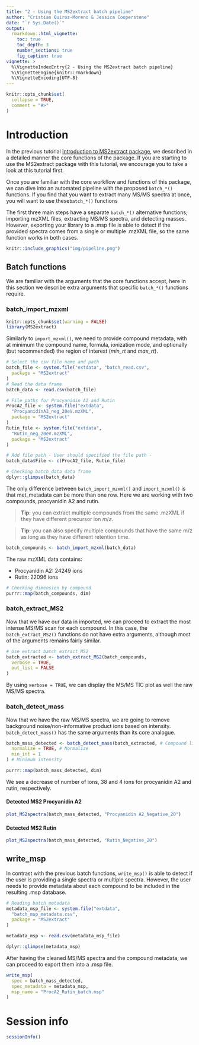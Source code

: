 ```yaml
---
title: "2 - Using the MS2extract batch pipeline"
author: "Cristian Quiroz-Moreno & Jessica Cooperstone"
date: "`r Sys.Date()`"
output: 
  rmarkdown::html_vignette:
    toc: true
    toc_depth: 3
    number_sections: true
    fig_caption: true    
vignette: >
  %\VignetteIndexEntry{2 - Using the MS2extract batch pipeline}
  %\VignetteEngine{knitr::rmarkdown}
  %\VignetteEncoding{UTF-8}
---
```


```r
knitr::opts_chunk$set(
  collapse = TRUE,
  comment = "#>"
)
```


# Introduction

In the previous tutorial 
[Introduction to MS2extract package](https://cooperstonelab.github.io/MS2extract/articles/introduction.html),
we described in a detailed manner the core functions of the package. If you are starting
to use the MS2extract package with this tutorial, we encourage you to take 
a look at this tutorial first.

Once you are familiar with the core workflow and functions of this
package, we can dive into an automated pipeline with the proposed
`batch_*()` functions. If you find that you want to extract many MS/MS spectra 
at once, you will want to use these`batch_*()` functions

The first three main steps have a separate `batch_*()` alternative functions;
importing mzXML files, extracting MS/MS spectra,
and detecting masses. However, exporting your library to a .msp file is able to
detect if the provided spectra comes from a single or multiple .mzXML file,
so the same function works in both cases.

```r
knitr::include_graphics("img/pipeline.png")
```

## Batch functions

We are familiar with the arguments that the core functions accept, here in this
section we describe extra arguments that specific `batch_*()` functions require.

### batch_import_mzxml


```r
knitr::opts_chunk$set(warning = FALSE)
library(MS2extract)
```

Similarly to `import_mzxml()`, we need to provide compound metadata, with at 
minimum the compound name, formula, ionization mode, and optionally (but 
recommended) the region of interest (*min_rt* and *max_rt*).



```r
# Select the csv file name and path
batch_file <- system.file("extdata", "batch_read.csv",
  package = "MS2extract"
)
# Read the data frame
batch_data <- read.csv(batch_file)

# File paths for Procyanidin A2 and Rutin
ProcA2_file <- system.file("extdata",
  "ProcyanidinA2_neg_20eV.mzXML",
  package = "MS2extract"
)
Rutin_file <- system.file("extdata",
  "Rutin_neg_20eV.mzXML",
  package = "MS2extract"
)

# Add file path - User should specified the file path -
batch_data$File <- c(ProcA2_file, Rutin_file)

# Checking batch_data data frame
dplyr::glimpse(batch_data)
```

The only difference between `batch_import_mzxml()` and  `import_mzxml()` 
is that  met_metadata can be more than one row. Here we are working with two 
compounds, procyanidin A2 and rutin.


> **Tip:** you can extract multiple compounds from the same .mzXML if they have different precursor ion *m*/*z*.

> **Tip:** you can also specify multiple compounds that have the same m/z as long as they have different retention time.

```r
batch_compounds <- batch_import_mzxml(batch_data)
```

The raw mzXML data contains:

* Procyanidin A2: 24249 ions
* Rutin: 22096 ions

```r
# Checking dimension by compound
purrr::map(batch_compounds, dim)
```

### batch_extract_MS2

Now that we have our data in imported, we can proceed to extract the most
intense MS/MS scan for each compound. In this case, the `batch_extract_MS2()`
functions do not have extra arguments, although most of the arguments remains
fairly similar.


```r
# Use extract batch extract_MS2
batch_extracted <- batch_extract_MS2(batch_compounds,
  verbose = TRUE,
  out_list = FALSE
)
```

By using `verbose = TRUE`, we can display the MS/MS TIC plot as well the raw
MS/MS spectra.

### batch_detect_mass

Now that we have the raw MS/MS spectra, we are going to remove background 
noise/non-informative product ions
based on intensity. `batch_detect_mass()` has the same arguments
than its core analogue.


```r
batch_mass_detected <- batch_detect_mass(batch_extracted, # Compound list
  normalize = TRUE, # Normalize
  min_int = 1
) # Minimum intensity

purrr::map(batch_mass_detected, dim)
```


We see a decrease of number of ions, 38 and 4 ions for procyanidin A2 and rutin,
respectively.


#### Detected MS2 Procyanidin A2

```r
plot_MS2spectra(batch_mass_detected, "Procyanidin A2_Negative_20")
```


#### Detected MS2 Rutin

```r
plot_MS2spectra(batch_mass_detected, "Rutin_Negative_20")
```


## write_msp

In contrast with the previous batch functions, `write_msp()` is able to detect
if the user is providing a single spectra or multiple spectra. However, the
user needs to provide metadata about each compound to be included in the 
resulting .msp database.

```r
# Reading batch metadata
metadata_msp_file <- system.file("extdata",
  "batch_msp_metadata.csv",
  package = "MS2extract"
)

metadata_msp <- read.csv(metadata_msp_file)

dplyr::glimpse(metadata_msp)
```

After having the cleaned MS/MS spectra and the compound metadata, we can proceed
to export them into a .msp file.

```r
write_msp(
  spec = batch_mass_detected,
  spec_metadata = metadata_msp,
  msp_name = "ProcA2_Rutin_batch.msp"
)
```



# Session info

```r
sessionInfo()
```



